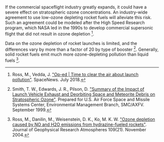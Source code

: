 If the commercial spaceflight industry greatly expands, it could have a severe effect on stratospheric ozone concentrations. An industry-wide agreement to use low-ozone depleting rocket fuels will alleviate this risk. Such an agreement could be modeled after the High Speed Research program, which NASA led in the 1990s to develop commercial supersonic flight that did not result in ozone depletion [^"17"].

Data on the ozone depletion of rocket launches is limited, and the differences vary by more than a factor of 20 by type of booster [^"20"]. Generally, solid rocket fuels emit much more ozone-depleting pollution than liquid fuels [^"15"].

[^"15"]: Ross, M., Danilin, M., Weisenstein, D. K., Ko, M. K. W. ["Ozone depletion caused by NO and H2O emissions from hydrazine-fueled rockets"](https://www.researchgate.net/publication/252071680_Ozone_depletion_caused_by_NO_and_H2O_emissions_from_hydrazine-fueled_rockets). Journal of Geophysical Research Atmospheres 109(21). November 2004.

[^"17"]: Ross, M., Vedda, J. ["Op-ed | Time to clear the air about launch pollution"](https://spacenews.com/op-ed-time-to-clear-the-air-about-launch-pollution/). SpaceNews. July 2018.

[^"20"]: Smith, T. W., Edwards, J. R., Pilson, D. ["Summary of the Impact of Launch Vehicle Exhaust and Deorbiting Space and Meteorite Debris on Stratospheric Ozone"](https://apps.dtic.mil/sti/pdfs/ADA414306.pdf). Prepared for U.S. Air Force Space and Missile Systems Center, Environmental Management Branch, SMC/AXFV. September 1999.